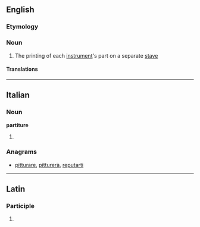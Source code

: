 ==English==

===Etymology===
{{etyl|it|en}}

===Noun===
{{en-noun|-}}

# {{context|music|lang=en}} The printing of each [[instrument]]'s part on a separate [[stave]]

====Translations====
{{trans-see|score (music)|score}}

----

==Italian==

===Noun===
'''partiture''' {{f}}

# {{plural of|partitura|lang=it}}

===Anagrams===
* [[pitturare#Italian|pitturare]], [[pitturerà#Italian|pitturerà]], [[reputarti#Italian|reputarti]]

----

==Latin==

===Participle===
{{la-part-form|partītūre}}

# {{inflection of|partītūrus||voc|m|s|lang=la}}